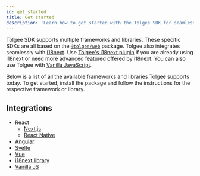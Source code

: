 ```yaml
---
id: get_started
title: Get started
description: 'Learn how to get started with the Tolgee SDK for seamless localization. Use framework-specific SDKs or the vanilla JavaScript SDK to easily integrate localization into your application.'
---
```


Tolgee SDK supports multiple frameworks and libraries. These specific SDKs are all based on the [`@tolgee/web`](./api/web_package/about) package. Tolgee also integrates seamlessly with [i18next](https://www.i18next.com/). Use [Tolgee's i18next plugin](./integrations/i18next/installation) if you are already using i18next or need more advanced featured offered by i18next. You can also use Tolgee with [Vanilla JavaScript](./integrations/vanilla/installation).

Below is a list of all the available frameworks and libraries Tolgee supports today. To get started, install the package and follow the instructions for the respective framework or library.

## Integrations

- [React](./integrations/react/overview)
  - [Next.js](./integrations/react/next/introduction)
  - [React Native](./integrations/react/react_native)
- [Angular](./integrations/angular/overview)
- [Svelte](./integrations/svelte/overview)
- [Vue](./integrations/vue/overview)
- [i18next library](./integrations/i18next/installation)
- [Vanilla JS](./integrations/vanilla/installation)
